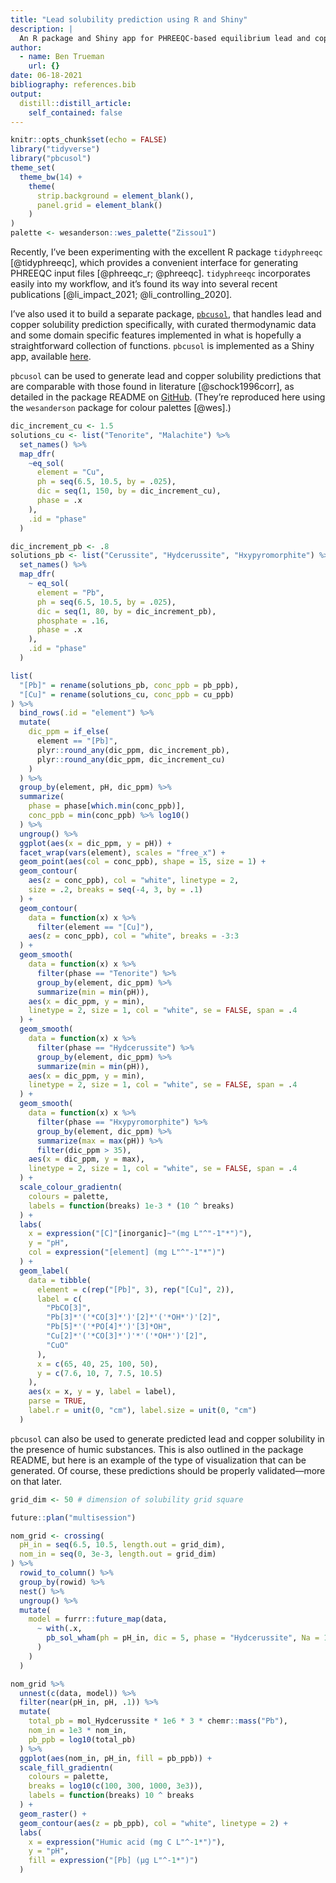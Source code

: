 ```yaml
---
title: "Lead solubility prediction using R and Shiny"
description: |
  An R package and Shiny app for PHREEQC-based equilibrium lead and copper solubility prediction.
author:
  - name: Ben Trueman
    url: {}
date: 06-18-2021
bibliography: references.bib
output:
  distill::distill_article:
    self_contained: false
---
```



```r
knitr::opts_chunk$set(echo = FALSE)
library("tidyverse")
library("pbcusol")
theme_set(
  theme_bw(14) + 
    theme(
      strip.background = element_blank(),
      panel.grid = element_blank()
    )
)
palette <- wesanderson::wes_palette("Zissou1")
```

Recently, I've been experimenting with the excellent R package `tidyphreeqc` [@tidyphreeqc], which provides a convenient interface for generating PHREEQC input files [@phreeqc_r; @phreeqc]. `tidyphreeqc` incorporates easily into my workflow, and it's found its way into several recent publications [@li_impact_2021; @li_controlling_2020].

I've also used it to build a separate package, [`pbcusol`](https://github.com/bentrueman/pbcusol), that handles lead and copper solubility prediction specifically, with curated thermodynamic data and some domain specific features implemented in what is hopefully a straightforward collection of functions. `pbcusol` is implemented as a Shiny app, available [here](https://bentrueman.shinyapps.io/shinypbcusol/).

`pbcusol` can be used to generate lead and copper solubility predictions that are comparable with those found in literature [@schock1996corr], as detailed in the package README on [GitHub](https://github.com/bentrueman/pbcusol). (They're reproduced here using the `wesanderson` package for colour palettes [@wes].)

```r

dic_increment_cu <- 1.5
solutions_cu <- list("Tenorite", "Malachite") %>%
  set_names() %>%
  map_dfr(
    ~eq_sol(
      element = "Cu",
      ph = seq(6.5, 10.5, by = .025),
      dic = seq(1, 150, by = dic_increment_cu),
      phase = .x
    ),
    .id = "phase"
  )

dic_increment_pb <- .8
solutions_pb <- list("Cerussite", "Hydcerussite", "Hxypyromorphite") %>%
  set_names() %>%
  map_dfr(
    ~ eq_sol(
      element = "Pb",
      ph = seq(6.5, 10.5, by = .025),
      dic = seq(1, 80, by = dic_increment_pb),
      phosphate = .16,
      phase = .x
    ),
    .id = "phase"
  )

list(
  "[Pb]" = rename(solutions_pb, conc_ppb = pb_ppb), 
  "[Cu]" = rename(solutions_cu, conc_ppb = cu_ppb)
) %>% 
  bind_rows(.id = "element") %>% 
  mutate(
    dic_ppm = if_else(
      element == "[Pb]", 
      plyr::round_any(dic_ppm, dic_increment_pb), 
      plyr::round_any(dic_ppm, dic_increment_cu)
    )
  ) %>% 
  group_by(element, pH, dic_ppm) %>% 
  summarize(
    phase = phase[which.min(conc_ppb)],
    conc_ppb = min(conc_ppb) %>% log10()
  ) %>% 
  ungroup() %>% 
  ggplot(aes(x = dic_ppm, y = pH)) + 
  facet_wrap(vars(element), scales = "free_x") + 
  geom_point(aes(col = conc_ppb), shape = 15, size = 1) +
  geom_contour(
    aes(z = conc_ppb), col = "white", linetype = 2, 
    size = .2, breaks = seq(-4, 3, by = .1)
  ) + 
  geom_contour(
    data = function(x) x %>% 
      filter(element == "[Cu]"),
    aes(z = conc_ppb), col = "white", breaks = -3:3
  ) + 
  geom_smooth(
    data = function(x) x %>% 
      filter(phase == "Tenorite") %>% 
      group_by(element, dic_ppm) %>% 
      summarize(min = min(pH)),
    aes(x = dic_ppm, y = min),
    linetype = 2, size = 1, col = "white", se = FALSE, span = .4
  ) + 
  geom_smooth(
    data = function(x) x %>% 
      filter(phase == "Hydcerussite") %>% 
      group_by(element, dic_ppm) %>% 
      summarize(min = min(pH)),
    aes(x = dic_ppm, y = min),
    linetype = 2, size = 1, col = "white", se = FALSE, span = .4
  ) +
  geom_smooth(
    data = function(x) x %>% 
      filter(phase == "Hxypyromorphite") %>% 
      group_by(element, dic_ppm) %>% 
      summarize(max = max(pH)) %>% 
      filter(dic_ppm > 35),
    aes(x = dic_ppm, y = max),
    linetype = 2, size = 1, col = "white", se = FALSE, span = .4
  ) +
  scale_colour_gradientn(
    colours = palette, 
    labels = function(breaks) 1e-3 * (10 ^ breaks)
  ) +
  labs(
    x = expression("[C]"[inorganic]~"(mg L"^"-1"*")"),
    y = "pH",
    col = expression("[element] (mg L"^"-1"*")")
  ) +
  geom_label(
    data = tibble(
      element = c(rep("[Pb]", 3), rep("[Cu]", 2)),
      label = c(
        "PbCO[3]", 
        "Pb[3]*'('*CO[3]*')'[2]*'('*OH*')'[2]", 
        "Pb[5]*'('*PO[4]*')'[3]*OH", 
        "Cu[2]*'('*CO[3]*')'*'('*OH*')'[2]", 
        "CuO"
      ),
      x = c(65, 40, 25, 100, 50),
      y = c(7.6, 10, 7, 7.5, 10.5)
    ),
    aes(x = x, y = y, label = label),
    parse = TRUE,
    label.r = unit(0, "cm"), label.size = unit(0, "cm")
  )
```

`pbcusol` can also be used to generate predicted lead and copper solubility in the presence of humic substances. This is also outlined in the package README, but here is an example of the type of visualization that can be generated. Of course, these predictions should be properly validated---more on that later.

```r

grid_dim <- 50 # dimension of solubility grid square

future::plan("multisession")

nom_grid <- crossing(
  pH_in = seq(6.5, 10.5, length.out = grid_dim),
  nom_in = seq(0, 3e-3, length.out = grid_dim)
) %>% 
  rowid_to_column() %>% 
  group_by(rowid) %>% 
  nest() %>% 
  ungroup() %>%  
  mutate(
    model = furrr::future_map(data, 
      ~ with(.x, 
        pb_sol_wham(ph = pH_in, dic = 5, phase = "Hydcerussite", Na = 10 / chemr::mass("Na"), mass_ha = nom_in)
      )
    )
  )

nom_grid %>% 
  unnest(c(data, model)) %>% 
  filter(near(pH_in, pH, .1)) %>% 
  mutate(
    total_pb = mol_Hydcerussite * 1e6 * 3 * chemr::mass("Pb"),
    nom_in = 1e3 * nom_in, 
    pb_ppb = log10(total_pb)
  ) %>% 
  ggplot(aes(nom_in, pH_in, fill = pb_ppb)) + 
  scale_fill_gradientn(
    colours = palette, 
    breaks = log10(c(100, 300, 1000, 3e3)),
    labels = function(breaks) 10 ^ breaks
  ) +
  geom_raster() + 
  geom_contour(aes(z = pb_ppb), col = "white", linetype = 2) +
  labs(
    x = expression("Humic acid (mg C L"^-1*")"),
    y = "pH",
    fill = expression("[Pb] (µg L"^-1*")")
  )

```


